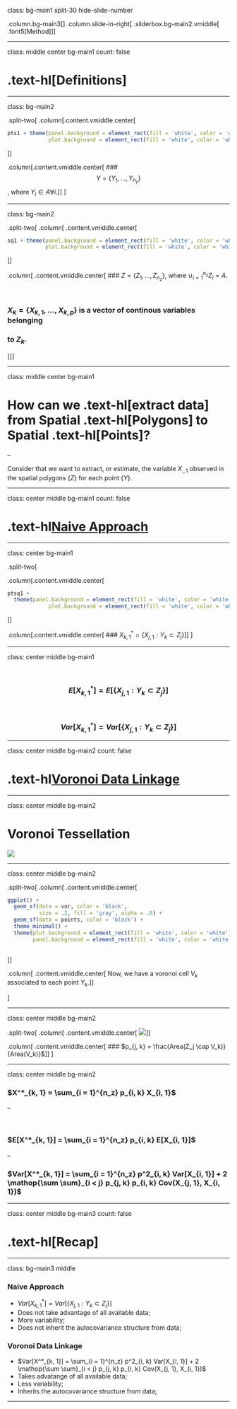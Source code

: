 class: bg-main1 split-30 hide-slide-number

.column.bg-main3[
]
.column.slide-in-right[
.sliderbox.bg-main2.vmiddle[
.font5[Method]
]]

---

class: middle center bg-main1
count: false

# .text-hl[Definitions]

---

class: bg-main2

.split-two[
.column[.content.vmiddle.center[
```r
pts1 + theme(panel.background = element_rect(fill = 'white', color = 'white'), 
             plot.background = element_rect(fill = 'white', color = 'white'))
```
]]

.column[.content.vmiddle.center[
### $$Y = \{Y_1, ..., Y_{n_y} \}$$, where $Y_i \in A \forall i$.
]]
]

---

class: bg-main2

.split-two[
.column[
.content.vmiddle.center[
```r
sq1 + theme(panel.background = element_rect(fill = 'white', color = 'white'), 
            plot.background = element_rect(fill = 'white', color = 'white'))
```
]]

.column[
.content.vmiddle.center[
### $Z = \{Z_1, ..., Z_{n_z} \}$, where $\cup_{i = 1}^{n_z} Z_i = A$.

<br>

### $X_k = \{X_{k,1}, ..., X_{k,p} \}$ is a vector of continous variables belonging
### to $Z_k$.
]]]

---

class: middle center bg-main1

# How can we .text-hl[extract data] from Spatial .text-hl[Polygons] to Spatial .text-hl[Points]?

--

Consider that we want to extract, or estimate, the variable $X_{., 1}$ observed in
the spatial polygons $\{Z\}$ for each point $\{Y\}$.

---

class: center middle bg-main1
count: false

# .text-hl[Naive Approach]

---

class: center bg-main1

.split-two[

.column[.content.vmiddle.center[
```r
ptsq1 +
  theme(panel.background = element_rect(fill = 'white', color = 'white'), 
             plot.background = element_rect(fill = 'white', color = 'white'))
```
]]

.column[.content.vmiddle.center[
### $X^*_{k,1} = \{ X_{j, 1} : Y_k \subset Z_j  \}$
]]
]

---

class: center middle bg-main1

<br>

### $$E[X^*_{k, 1}] = E[\{ X_{j, 1} : Y_k \subset Z_j \}]$$

<br>

### $$Var[X^*_{k, 1}] = Var[\{ X_{j, 1} : Y_k \subset Z_j \}]$$

---

class: center middle bg-main2
count: false

# .text-hl[Voronoi Data Linkage]

---

class: center middle bg-main2

# Voronoi Tessellation

![](img/vor_ex.gif)

---

class: center middle bg-main2

.split-two[
.column[
.content.vmiddle.center[
```r
ggplot() +
  geom_sf(data = vor, color = 'black', 
          size = .2, fill = 'gray', alpha = .8) +
  geom_sf(data = points, color = 'black') +
  theme_minimal() +
  theme(plot.background = element_rect(fill = 'white', color = 'white'),
        panel.background = element_rect(fill = 'white', color = 'white'))
  
```
]]

.column[
.content.vmiddle.center[
Now, we have a voronoi cell $V_k$ associated to each point $Y_k$.
]]

]

---

class: center middle bg-main2

.split-two[
.column[
.content.vmiddle.center[
![](img/poly_inter.gif)
]]

.column[
.content.vmiddle.center[
### $p_{j, k} = \frac{Area(Z_j \cap V_k)}{Area(V_k)}$
]]
]

---

class: center middle bg-main2

### $X^*_{k, 1} = \sum_{i = 1}^{n_z} p_{i, k} X_{i, 1}$

--

<br>

### $E[X^*_{k, 1}] = \sum_{i = 1}^{n_z} p_{i, k} E[X_{i, 1}]$

--

### $Var[X^*_{k, 1}] = \sum_{i = 1}^{n_z} p^2_{i, k} Var[X_{i, 1}] + 2 \mathop{\sum \sum}_{i < j} p_{j, k} p_{i, k} Cov(X_{j, 1}, X_{i, 1})$

---

class: center middle bg-main3
count: false

# .text-hl[Recap]

---

class: bg-main3 middle

### Naive Approach

* $Var[X^*_{k, 1}] = Var[\{ X_{j, 1} : Y_k \subset Z_j \}]$
* Does not take advantage of all available data;
* More variability;
* Does not inherit the autocovariance structure from data;

### Voronoi Data Linkage

* $Var[X^*_{k, 1}] = \sum_{i = 1}^{n_z} p^2_{i, k} Var[X_{i, 1}] + 2 \mathop{\sum \sum}_{i < j} p_{j, k} p_{i, k} Cov(X_{j, 1}, X_{i, 1})$
* Takes advatange of all available data;
* Less variability;
* Inherits the autocovariance structure from data;

---
